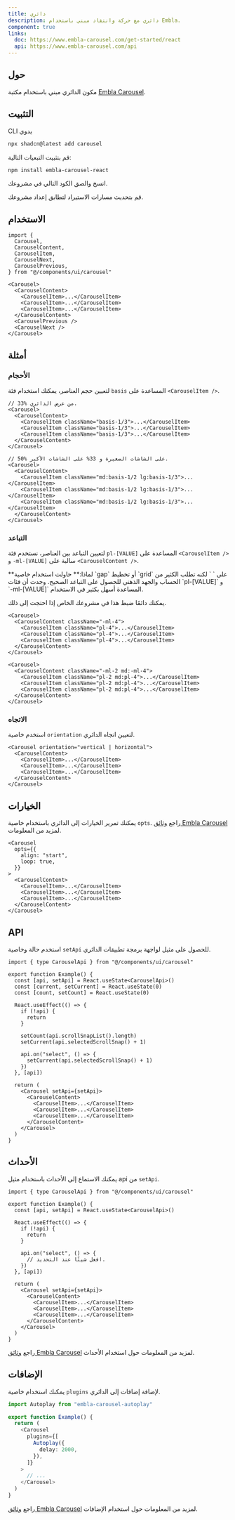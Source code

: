 ```yaml
---
title: دائري
description: دائري مع حركة وانتقاد مبني باستخدام Embla.
component: true
links:
  doc: https://www.embla-carousel.com/get-started/react
  api: https://www.embla-carousel.com/api
---
```


<ComponentPreview
  name="carousel-demo"
  title="دائري"
  description="دائري بخمسة عناصر وزر سابق وتالي."
/>

## حول

مكون الدائري مبني باستخدام مكتبة [Embla Carousel](https://www.embla-carousel.com/).

## التثبيت

<CodeTabs>

<TabsList>
  <TabsTrigger value="cli">CLI</TabsTrigger>
  <TabsTrigger value="manual">يدوي</TabsTrigger>
</TabsList>

<TabsContent value="cli">

```bash
npx shadcn@latest add carousel
```

</TabsContent>

<TabsContent value="manual">

<Steps>

<Step>قم بتثبيت التبعيات التالية:</Step>

```bash
npm install embla-carousel-react
```

<Step>انسخ والصق الكود التالي في مشروعك.</Step>

<ComponentSource name="carousel" title="components/ui/carousel.tsx" />

<Step>قم بتحديث مسارات الاستيراد لتطابق إعداد مشروعك.</Step>

</Steps>

</TabsContent>

</CodeTabs>

## الاستخدام

```tsx showLineNumbers
import {
  Carousel,
  CarouselContent,
  CarouselItem,
  CarouselNext,
  CarouselPrevious,
} from "@/components/ui/carousel"
```

```tsx showLineNumbers
<Carousel>
  <CarouselContent>
    <CarouselItem>...</CarouselItem>
    <CarouselItem>...</CarouselItem>
    <CarouselItem>...</CarouselItem>
  </CarouselContent>
  <CarouselPrevious />
  <CarouselNext />
</Carousel>
```

## أمثلة

### الأحجام

لتعيين حجم العناصر، يمكنك استخدام فئة `basis` المساعدة على `<CarouselItem />`.

<ComponentPreview
  name="carousel-size"
  title="دائري"
  description="دائري بثلاثة عناصر نشطة متساوية الحجم."
/>

```tsx showLineNumbers {4-6}
// 33% من عرض الدائري.
<Carousel>
  <CarouselContent>
    <CarouselItem className="basis-1/3">...</CarouselItem>
    <CarouselItem className="basis-1/3">...</CarouselItem>
    <CarouselItem className="basis-1/3">...</CarouselItem>
  </CarouselContent>
</Carousel>
```

```tsx showLineNumbers {4-6}
// 50% على الشاشات الصغيرة و 33% على الشاشات الأكبر.
<Carousel>
  <CarouselContent>
    <CarouselItem className="md:basis-1/2 lg:basis-1/3">...</CarouselItem>
    <CarouselItem className="md:basis-1/2 lg:basis-1/3">...</CarouselItem>
    <CarouselItem className="md:basis-1/2 lg:basis-1/3">...</CarouselItem>
  </CarouselContent>
</Carousel>
```

### التباعد

لتعيين التباعد بين العناصر، نستخدم فئة `pl-[VALUE]` المساعدة على `<CarouselItem />` و `-ml-[VALUE]` سالبة على `<CarouselContent />`.

<Callout className="mt-6">
  **لماذا:** حاولت استخدام خاصية `gap` أو تخطيط `grid` على `
  <CarouselContent />` لكنه تطلب الكثير من الحساب والجهد الذهني للحصول على التباعد الصحيح. وجدت أن فئات `pl-[VALUE]` و `-ml-[VALUE]` المساعدة أسهل بكثير في الاستخدام.

يمكنك دائمًا ضبط هذا في مشروعك الخاص إذا احتجت إلى ذلك.

</Callout>

<ComponentPreview
  name="carousel-spacing"
  title="دائري"
  description="دائري بثلاثة عناصر بتباعد 1rem."
/>

```tsx showLineNumbers /-ml-4/ /pl-4/
<Carousel>
  <CarouselContent className="-ml-4">
    <CarouselItem className="pl-4">...</CarouselItem>
    <CarouselItem className="pl-4">...</CarouselItem>
    <CarouselItem className="pl-4">...</CarouselItem>
  </CarouselContent>
</Carousel>
```

```tsx showLineNumbers /-ml-2/ /pl-2/ /md:-ml-4/ /md:pl-4/
<Carousel>
  <CarouselContent className="-ml-2 md:-ml-4">
    <CarouselItem className="pl-2 md:pl-4">...</CarouselItem>
    <CarouselItem className="pl-2 md:pl-4">...</CarouselItem>
    <CarouselItem className="pl-2 md:pl-4">...</CarouselItem>
  </CarouselContent>
</Carousel>
```

### الاتجاه

استخدم خاصية `orientation` لتعيين اتجاه الدائري.

<ComponentPreview
  name="carousel-orientation"
  title="دائري"
  description="دائري عمودي."
/>

```tsx showLineNumbers /vertical | horizontal/
<Carousel orientation="vertical | horizontal">
  <CarouselContent>
    <CarouselItem>...</CarouselItem>
    <CarouselItem>...</CarouselItem>
    <CarouselItem>...</CarouselItem>
  </CarouselContent>
</Carousel>
```

## الخيارات

يمكنك تمرير الخيارات إلى الدائري باستخدام خاصية `opts`. راجع [وثائق Embla Carousel](https://www.embla-carousel.com/api/options/) لمزيد من المعلومات.

```tsx showLineNumbers {2-5}
<Carousel
  opts={{
    align: "start",
    loop: true,
  }}
>
  <CarouselContent>
    <CarouselItem>...</CarouselItem>
    <CarouselItem>...</CarouselItem>
    <CarouselItem>...</CarouselItem>
  </CarouselContent>
</Carousel>
```

## API

استخدم حالة وخاصية `setApi` للحصول على مثيل لواجهة برمجة تطبيقات الدائري.

<ComponentPreview
  name="carousel-api"
  title="دائري"
  description="دائري مع عداد شرائح."
/>

```tsx showLineNumbers {1,4,22}
import { type CarouselApi } from "@/components/ui/carousel"

export function Example() {
  const [api, setApi] = React.useState<CarouselApi>()
  const [current, setCurrent] = React.useState(0)
  const [count, setCount] = React.useState(0)

  React.useEffect(() => {
    if (!api) {
      return
    }

    setCount(api.scrollSnapList().length)
    setCurrent(api.selectedScrollSnap() + 1)

    api.on("select", () => {
      setCurrent(api.selectedScrollSnap() + 1)
    })
  }, [api])

  return (
    <Carousel setApi={setApi}>
      <CarouselContent>
        <CarouselItem>...</CarouselItem>
        <CarouselItem>...</CarouselItem>
        <CarouselItem>...</CarouselItem>
      </CarouselContent>
    </Carousel>
  )
}
```

## الأحداث

يمكنك الاستماع إلى الأحداث باستخدام مثيل api من `setApi`.

```tsx showLineNumbers {1,4-14,16}
import { type CarouselApi } from "@/components/ui/carousel"

export function Example() {
  const [api, setApi] = React.useState<CarouselApi>()

  React.useEffect(() => {
    if (!api) {
      return
    }

    api.on("select", () => {
      // افعل شيئًا عند التحديد.
    })
  }, [api])

  return (
    <Carousel setApi={setApi}>
      <CarouselContent>
        <CarouselItem>...</CarouselItem>
        <CarouselItem>...</CarouselItem>
        <CarouselItem>...</CarouselItem>
      </CarouselContent>
    </Carousel>
  )
}
```

راجع [وثائق Embla Carousel](https://www.embla-carousel.com/api/events/) لمزيد من المعلومات حول استخدام الأحداث.

## الإضافات

يمكنك استخدام خاصية `plugins` لإضافة إضافات إلى الدائري.

```ts showLineNumbers {1,6-10}
import Autoplay from "embla-carousel-autoplay"

export function Example() {
  return (
    <Carousel
      plugins={[
        Autoplay({
          delay: 2000,
        }),
      ]}
    >
      // ...
    </Carousel>
  )
}
```

<ComponentPreview
  name="carousel-plugin"
  title="دائري"
  description="دائري مع إضافة التشغيل التلقائي."
/>

راجع [وثائق Embla Carousel](https://www.embla-carousel.com/api/plugins/) لمزيد من المعلومات حول استخدام الإضافات.
